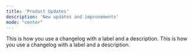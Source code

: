 ```yaml
---
title: 'Product Updates'
description: 'New updates and improvements'
mode: "center"
---
```



<Update label="2024-10-12" description="This is how you use a changelog with a label and a description.">
  This is how you use a changelog with a label 
  and a description.
</Update>

<Update label="2024-10-11" description="v0.1.0">
  This is how you use a changelog with a label 
  and a description.
</Update>
